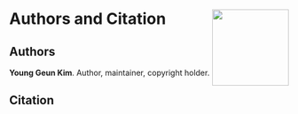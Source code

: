 # Authors and Citation <a href="https://github.com/ygeunkim/bvhar/tree/develop/python/"><img src="logo.png" align="right" height="138" /></a>

## Authors

**Young Geun Kim**. Author, maintainer, copyright holder.

## Citation

